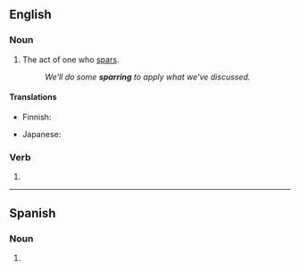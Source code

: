 ==English==

===Noun===
{{en-noun|~}}

# The act of one who [[spar]]s.
#: ''We'll do some '''sparring''' to apply what we've discussed.''

====Translations====
{{trans-top|act of sparring}}
* Finnish: {{t|fi|sparraus}}
{{trans-mid}}
* Japanese: {{t|ja|手合わせ|tr=teawase}}
{{trans-bottom}}

===Verb===
{{head|en|present participle}}

# {{present participle of|spar|lang=en|nocat=1}}

----

==Spanish==

===Noun===
{{es-noun|m|-}}

# {{l|en|sparring}}